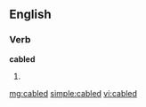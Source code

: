 ==English==

===Verb===
'''cabled'''

# {{past of|[[cable]]}}

[[mg:cabled]]
[[simple:cabled]]
[[vi:cabled]]